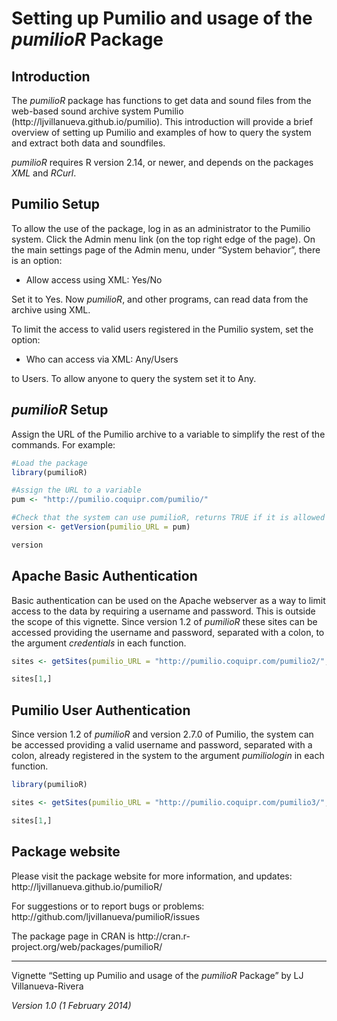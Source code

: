 <!--
%\VignetteEngine{knitr}
%\VignetteIndexEntry{Setting up Pumilio for pumilioR}
-->

# Setting up Pumilio and usage of the *pumilioR* Package #

## Introduction ##

The *pumilioR* package has functions to get data and sound files from the web-based sound archive system Pumilio (http://ljvillanueva.github.io/pumilio). This introduction will provide a brief overview of setting up Pumilio and examples of how to query the system and extract both data and soundfiles.

*pumilioR* requires R version 2.14, or newer, and depends on the packages *XML* and *RCurl*.

## Pumilio Setup ##

To allow the use of the package, log in as an administrator to the Pumilio system. Click the Admin menu link (on the top right edge of the page). On the main settings page of the Admin menu, under "System behavior", there is an option:

 - Allow access using XML: Yes/No
 
Set it to Yes. Now *pumilioR*, and other programs, can read data from the archive using XML.

To limit the access to valid users registered in the Pumilio system, set the option:

 - Who can access via XML: Any/Users

to Users. To allow anyone to query the system set it to Any.

## *pumilioR* Setup ##

Assign the URL of the Pumilio archive to a variable to simplify the rest of the commands. For example:

```r
#Load the package
library(pumilioR)

#Assign the URL to a variable
pum <- "http://pumilio.coquipr.com/pumilio/"

#Check that the system can use pumilioR, returns TRUE if it is allowed and the version supports it
version <- getVersion(pumilio_URL = pum)

version
```





## Apache Basic Authentication ##

Basic authentication can be used on the Apache webserver as a way to limit access to the data by requiring a username and password. This is outside the scope of this vignette. Since version 1.2 of *pumilioR* these sites can be accessed providing the username and password, separated with a colon, to the argument *credentials* in each function.

```r

sites <- getSites(pumilio_URL = "http://pumilio.coquipr.com/pumilio2/", credentials = "pumilio:pumilio")

sites[1,]
```

## Pumilio User Authentication ##

Since version 1.2 of *pumilioR* and version 2.7.0 of Pumilio, the system can be accessed providing a valid username and password, separated with a colon, already registered in the system to the argument *pumiliologin* in each function.

```r
library(pumilioR)

sites <- getSites(pumilio_URL = "http://pumilio.coquipr.com/pumilio3/", pumiliologin = "pumilio:pumilio")

sites[1,]
```



## Package website ##

Please visit the package website for more information, and updates: http://ljvillanueva.github.io/pumilioR/

For suggestions or to report bugs or problems: http://github.com/ljvillanueva/pumilioR/issues

The package page in CRAN is http://cran.r-project.org/web/packages/pumilioR/

- - -

Vignette "Setting up Pumilio and usage of the *pumilioR* Package" by LJ Villanueva-Rivera

*Version 1.0 (1 February 2014)*
